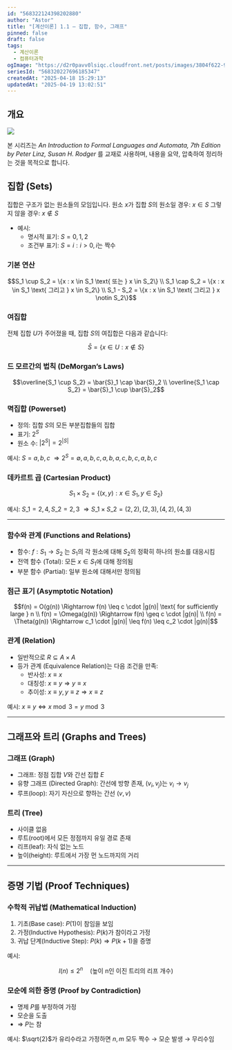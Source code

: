 ```yaml
---
id: "568322124398202880"
author: "Astor"
title: "[계산이론] 1.1 – 집합, 함수, 그래프"
pinned: false
draft: false
tags:
  - 계산이론
  - 컴퓨터과학
ogImage: "https://d2r0pavv0lsiqc.cloudfront.net/posts/images/3804f622-9a4a-4b1d-a66f-67b586eeeaf3.webp"
seriesId: "568320227696185347"
createdAt: "2025-04-18 15:29:13"
updatedAt: "2025-04-19 13:02:51"
---
```


## 개요

![](https://d2r0pavv0lsiqc.cloudfront.net/projects/images/7517ee1b-cbc4-408e-82d9-b1d8b09faeec.webp)

본 시리즈는 *An Introduction to Formal Languages and Automata, 7th Edition by Peter Linz, Susan H. Rodger* 를 교재로 사용하며, 내용을 요약, 압축하여 정리하는 것을 목적으로 합니다.

## 집합 (Sets)

집합은 구조가 없는 원소들의 모임입니다.
원소 $x$가 집합 $S$의 원소일 경우: $x \in S$
그렇지 않을 경우: $x \notin S$

- 예시:
  - 명시적 표기: $S = {0, 1, 2}$
  - 조건부 표기: $S = {i : i > 0, i \text{는 짝수}}$

### 기본 연산

```math
S_1 \cup S_2 = \{x : x \in S_1 \text{ 또는 } x \in S_2\} \\
S_1 \cap S_2 = \{x : x \in S_1 \text{ 그리고 } x \in S_2\} \\
S_1 - S_2 = \{x : x \in S_1 \text{ 그리고 } x \notin S_2\}
```

### 여집합

전체 집합 $U$가 주어졌을 때, 집합 $S$의 여집합은 다음과 같습니다:

```math
\bar{S} = \{x \in U : x \notin S\}
```

### 드 모르간의 법칙 (DeMorgan’s Laws)

```math
\overline{S_1 \cup S_2} = \bar{S}_1 \cap \bar{S}_2 \\
\overline{S_1 \cap S_2} = \bar{S}_1 \cup \bar{S}_2
```

### 멱집합 (Powerset)

- 정의: 집합 $S$의 모든 부분집합들의 집합
- 표기: $2^S$
- 원소 수: $|2^S| = 2^{|S|}$

예시:
$S = {a, b, c}$
$\Rightarrow 2^S = {\emptyset, {a}, {b}, {c}, {a,b}, {a,c}, {b,c}, {a,b,c}}$

### 데카르트 곱 (Cartesian Product)

```math
S_1 \times S_2 = \{(x, y) : x \in S_1, y \in S_2\}
```

예시:
$S\_1 = {2, 4}, S\_2 = {2, 3}$
$\Rightarrow S\_1 \times S\_2 = {(2,2), (2,3), (4,2), (4,3)}$

***

### 함수와 관계 (Functions and Relations)

- 함수: $f: S_1 \rightarrow S_2$ 는 $S_1$의 각 원소에 대해 $S_2$의 정확히 하나의 원소를 대응시킴
- 전역 함수 (Total): 모든 $x \in S_1$에 대해 정의됨
- 부분 함수 (Partial): 일부 원소에 대해서만 정의됨

### 점근 표기 (Asymptotic Notation)

```math
f(n) = O(g(n)) \Rightarrow f(n) \leq c \cdot |g(n)| \text{ for sufficiently large } n \\
f(n) = \Omega(g(n)) \Rightarrow f(n) \geq c \cdot |g(n)| \\
f(n) = \Theta(g(n)) \Rightarrow c_1 \cdot |g(n)| \leq f(n) \leq c_2 \cdot |g(n)|
```

### 관계 (Relation)

- 일반적으로 $R \subseteq A \times A$
- 등가 관계 (Equivalence Relation)는 다음 조건을 만족:
  - 반사성: $x \equiv x$
  - 대칭성: $x \equiv y \Rightarrow y \equiv x$
  - 추이성: $x \equiv y, y \equiv z \Rightarrow x \equiv z$

예시: $x \equiv y \iff x \bmod 3 = y \bmod 3$

***

## 그래프와 트리 (Graphs and Trees)

### 그래프 (Graph)

- 그래프: 정점 집합 $V$와 간선 집합 $E$
- 유향 그래프 (Directed Graph): 간선에 방향 존재, $(v_i, v_j)$는 $v_i \rightarrow v_j$
- 루프(loop): 자기 자신으로 향하는 간선 $(v, v)$

### 트리 (Tree)

- 사이클 없음
- 루트(root)에서 모든 정점까지 유일 경로 존재
- 리프(leaf): 자식 없는 노드
- 높이(height): 루트에서 가장 먼 노드까지의 거리

***

## 증명 기법 (Proof Techniques)

### 수학적 귀납법 (Mathematical Induction)

1. 기초(Base case): $P(1)$이 참임을 보임
2. 가정(Inductive Hypothesis): $P(k)$가 참이라고 가정
3. 귀납 단계(Inductive Step): $P(k) \Rightarrow P(k+1)$을 증명

예시:

```math
l(n) \le 2^n \quad \text{(높이 n인 이진 트리의 리프 개수)}
```

### 모순에 의한 증명 (Proof by Contradiction)

- 명제 $P$를 부정하여 가정
- 모순을 도출
- $\Rightarrow$ $P$는 참

예시: $\sqrt{2}$가 유리수라고 가정하면 $n, m$ 모두 짝수 → 모순 발생 → 무리수임